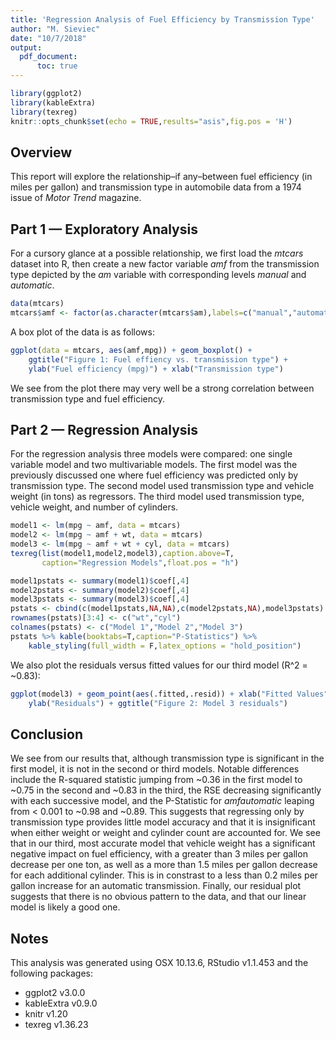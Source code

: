 ```yaml
---
title: 'Regression Analysis of Fuel Efficiency by Transmission Type'
author: "M. Sieviec"
date: "10/7/2018"
output:
  pdf_document:
      toc: true
---
```


```r
library(ggplot2)
library(kableExtra)
library(texreg)
knitr::opts_chunk$set(echo = TRUE,results="asis",fig.pos = 'H')
```

## Overview

This report will explore the relationship--if any--between fuel efficiency (in miles per gallon) and transmission type in automobile data from a 1974 issue of *Motor Trend* magazine.

## Part 1 --- Exploratory Analysis

For a cursory glance at a possible relationship, we first load the *mtcars* dataset into R, then create a new factor variable *amf* from the transmission type depicted by the *am* variable with corresponding levels *manual* and *automatic*.

```r
data(mtcars)
mtcars$amf <- factor(as.character(mtcars$am),labels=c("manual","automatic"))
```

A box plot of the data is as follows:

```r
ggplot(data = mtcars, aes(amf,mpg)) + geom_boxplot() + 
    ggtitle("Figure 1: Fuel effiency vs. transmission type") + 
    ylab("Fuel efficiency (mpg)") + xlab("Transmission type")
```

We see from the plot there may very well be a strong correlation between transmission type and fuel efficiency.

## Part 2 --- Regression Analysis

For the regression analysis three models were compared: one single variable model and two multivariable models. The first model was the previously discussed one where fuel efficiency was predicted only by transmission type. The second model used transmission type and vehicle weight (in tons) as regressors. The third model used transmission type, vehicle weight, and number of cylinders.

```r
model1 <- lm(mpg ~ amf, data = mtcars)
model2 <- lm(mpg ~ amf + wt, data = mtcars)
model3 <- lm(mpg ~ amf + wt + cyl, data = mtcars)
texreg(list(model1,model2,model3),caption.above=T,
       caption="Regression Models",float.pos = "h")

model1pstats <- summary(model1)$coef[,4]
model2pstats <- summary(model2)$coef[,4]
model3pstats <- summary(model3)$coef[,4]
pstats <- cbind(c(model1pstats,NA,NA),c(model2pstats,NA),model3pstats)
rownames(pstats)[3:4] <- c("wt","cyl")
colnames(pstats) <- c("Model 1","Model 2","Model 3")
pstats %>% kable(booktabs=T,caption="P-Statistics") %>%
    kable_styling(full_width = F,latex_options = "hold_position")
```

We also plot the residuals versus fitted values for our third model (R^2 = ~0.83):

```r
ggplot(model3) + geom_point(aes(.fitted,.resid)) + xlab("Fitted Values") +
    ylab("Residuals") + ggtitle("Figure 2: Model 3 residuals")
```

## Conclusion

We see from our results that, although transmission type is significant in the first model, it is not in the second or third models. Notable differences include the R-squared statistic jumping from ~0.36 in the first model to ~0.75 in the second and ~0.83 in the third, the RSE decreasing significantly with each successive model, and the P-Statistic for *amfautomatic* leaping from < 0.001 to ~0.98 and ~0.89. This suggests that regressing only by transmission type provides little model accuracy and that it is insignificant when either weight or weight and cylinder count are accounted for. We see that in our third, most accurate model that vehicle weight has a significant negative impact on fuel efficiency, with a greater than 3 miles per gallon decrease per one ton, as well as a more than 1.5 miles per gallon decrease for each additional cylinder. This is in constrast to a less than 0.2 miles per gallon increase for an automatic transmission. Finally, our residual plot suggests that there is no obvious pattern to the data, and that our linear model is likely a good one.

## Notes

This analysis was generated using OSX 10.13.6, RStudio v1.1.453 and the 
following packages:

* ggplot2 v3.0.0
* kableExtra v0.9.0
* knitr v1.20
* texreg v1.36.23


